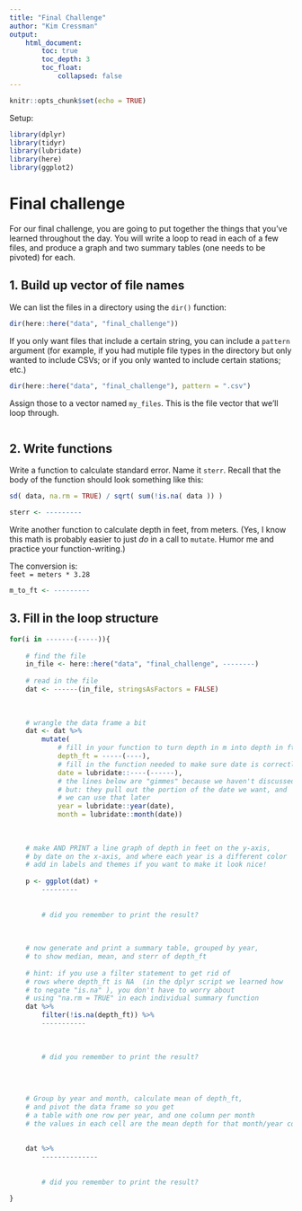 ```yaml
---
title: "Final Challenge"
author: "Kim Cressman"
output: 
    html_document:
        toc: true
        toc_depth: 3
        toc_float:
            collapsed: false
---
```


```r
knitr::opts_chunk$set(echo = TRUE)
```

Setup:

```r
library(dplyr)
library(tidyr)
library(lubridate)
library(here)
library(ggplot2)
```



# Final challenge  

For our final challenge, you are going to put together the things that you've learned throughout the day. You will write a loop to read in each of a few files, and produce a graph and two summary tables (one needs to be pivoted) for each.  


## 1. Build up vector of file names

We can list the files in a directory using the `dir()` function:     

```r
dir(here::here("data", "final_challenge"))
```

If you only want files that include a certain string, you can include a `pattern` argument (for example, if you had mutiple file types in the directory but only wanted to include CSVs; or if you only wanted to include certain stations; etc.)  

```r
dir(here::here("data", "final_challenge"), pattern = ".csv")
```


Assign those to a vector named `my_files`. This is the file vector that we'll loop through.  

```r

```



## 2. Write functions  

Write a function to calculate standard error. Name it `sterr`. Recall that the body of the function should look something like this:  

```r
sd( data, na.rm = TRUE) / sqrt( sum(!is.na( data )) )

sterr <- ---------
```

Write another function to calculate depth in feet, from meters. (Yes, I know this math is probably easier to just *do* in a call to `mutate`. Humor me and practice your function-writing.) 

The conversion is:  
`feet = meters * 3.28`  

```r
m_to_ft <- ---------
```



## 3. Fill in the loop structure  


```r
for(i in -------(-----)){
    
    # find the file
    in_file <- here::here("data", "final_challenge", --------)
    
    # read in the file
    dat <- ------(in_file, stringsAsFactors = FALSE)
    
    
    
    # wrangle the data frame a bit
    dat <- dat %>% 
        mutate(
            # fill in your function to turn depth in m into depth in ft
            depth_ft = -----(----),
            # fill in the function needed to make sure date is correctly "seen"
            date = lubridate::----(------),
            # the lines below are "gimmes" because we haven't discussed them
            # but: they pull out the portion of the date we want, and 
            # we can use that later
            year = lubridate::year(date),
            month = lubridate::month(date))
    
    
    
    # make AND PRINT a line graph of depth in feet on the y-axis, 
    # by date on the x-axis, and where each year is a different color 
    # add in labels and themes if you want to make it look nice!
    
    p <- ggplot(dat) +
        ---------
    
    
        # did you remember to print the result?
        
        
    
    # now generate and print a summary table, grouped by year,
    # to show median, mean, and sterr of depth_ft
    
    # hint: if you use a filter statement to get rid of 
    # rows where depth_ft is NA  (in the dplyr script we learned how
    # to negate "is.na" ), you don't have to worry about
    # using "na.rm = TRUE" in each individual summary function
    dat %>% 
        filter(!is.na(depth_ft)) %>%
        -----------
        
        
        
        # did you remember to print the result?
        
        
        
    
    # Group by year and month, calculate mean of depth_ft,
    # and pivot the data frame so you get
    # a table with one row per year, and one column per month
    # the values in each cell are the mean depth for that month/year combination
    
    
    dat %>% 
        --------------
        
        
        # did you remember to print the result?
        
}
```


